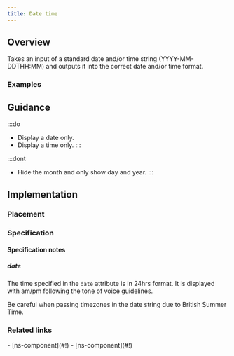 ```yaml
---
title: Date time
---
```




## Overview

<CompDetails name={componentName} />

Takes an input of a standard date and/or time string (YYYY-MM-DDTHH:MM) and outputs it into the correct date and/or time format.

### Examples

<ExampleViewer type="standard" />

## Guidance

:::do
- Display a date only.
- Display a time only.
:::

:::dont
- Hide the month and only show day and year.
:::

## Implementation

### Placement

<Placement name={componentName} />

### Specification

<Specification name={componentName} />

#### Specification notes

##### date

The time specified in the `date` attribute is in 24hrs format. It is displayed with am/pm following the tone of voice guidelines.

Be careful when passing timezones in the date string due to British Summer Time.

### Related links

<RelatedLinks name={componentName}>
- [ns-component](#!)
- [ns-component](#!)
</RelatedLinks>

